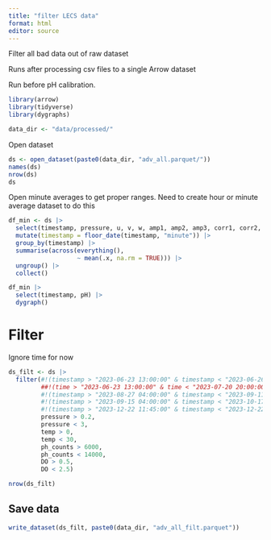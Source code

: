 ```yaml
---
title: "filter LECS data"
format: html
editor: source
---
```


Filter all bad data out of raw dataset

Runs after processing csv files to a single Arrow dataset

Run before pH calibration.

```r
library(arrow)
library(tidyverse)
library(dygraphs)

data_dir <- "data/processed/"
```

Open dataset

```r
ds <- open_dataset(paste0(data_dir, "adv_all.parquet/"))
names(ds)
nrow(ds)
ds
```

Open minute averages to get proper ranges. Need to create hour or minute average dataset to do this

```r
df_min <- ds |> 
  select(timestamp, pressure, u, v, w, amp1, amp2, amp3, corr1, corr2, corr3, temp, ph_counts, pH, DO_percent) |>
  mutate(timestamp = floor_date(timestamp, "minute")) |> 
  group_by(timestamp) |> 
  summarise(across(everything(), 
                   ~ mean(.x, na.rm = TRUE))) |> 
  ungroup() |> 
  collect()
```


```r
df_min |> 
  select(timestamp, pH) |> 
  dygraph()
```

# Filter

Ignore time for now

```r
ds_filt <- ds |> 
  filter(#!(timestamp > "2023-06-23 13:00:00" & timestamp < "2023-06-26 11:00:00"),
         ##!(time > "2023-06-23 13:00:00" & time < "2023-07-20 20:00:00"),
         #!(timestamp > "2023-08-27 04:00:00" & timestamp < "2023-09-11 16:20:00"),
         #!(timestamp > "2023-09-15 04:00:00" & timestamp < "2023-10-17 16:00:00"),
         #!(timestamp > "2023-12-22 11:45:00" & timestamp < "2023-12-22 12:45:00"),
         pressure > 0.2,
         pressure < 3,
         temp > 0,
         temp < 30,
         ph_counts > 6000,
         ph_counts < 14000,
         DO > 0.5,
         DO < 2.5)

nrow(ds_filt)
```

## Save data

```r
write_dataset(ds_filt, paste0(data_dir, "adv_all_filt.parquet"))
```
